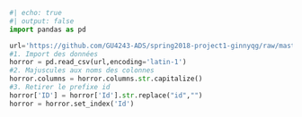 ```python
#| echo: true
#| output: false
import pandas as pd

url='https://github.com/GU4243-ADS/spring2018-project1-ginnyqg/raw/master/data/spooky.csv'
#1. Import des données
horror = pd.read_csv(url,encoding='latin-1')
#2. Majuscules aux noms des colonnes
horror.columns = horror.columns.str.capitalize()
#3. Retirer le prefixe id
horror['ID'] = horror['Id'].str.replace("id","")
horror = horror.set_index('Id')
```
